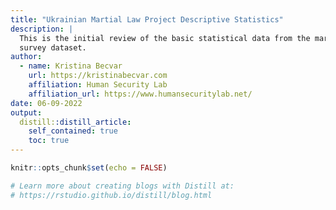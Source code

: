 ```yaml
---
title: "Ukrainian Martial Law Project Descriptive Statistics"
description: |
  This is the initial review of the basic statistical data from the martial law
  survey dataset.
author:
  - name: Kristina Becvar
    url: https://kristinabecvar.com
    affiliation: Human Security Lab
    affiliation_url: https://www.humansecuritylab.net/
date: 06-09-2022
output:
  distill::distill_article:
    self_contained: true
    toc: true
---
```


```r
knitr::opts_chunk$set(echo = FALSE)

# Learn more about creating blogs with Distill at:
# https://rstudio.github.io/distill/blog.html

```



